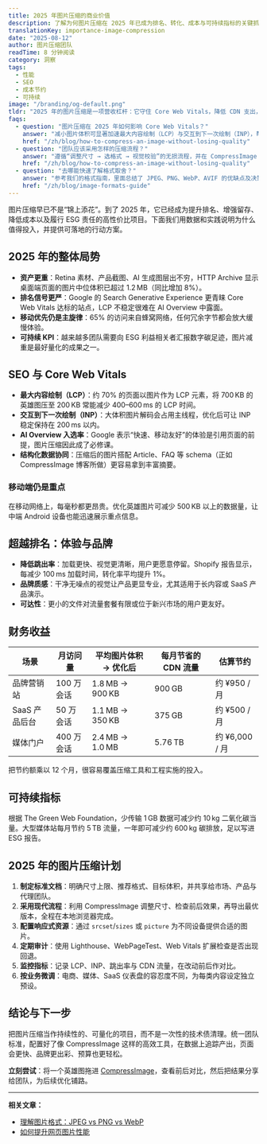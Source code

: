 ```yaml
---
title: 2025 年图片压缩的商业价值
description: 了解为何图片压缩在 2025 年已成为排名、转化、成本与可持续指标的关键抓手，并学会量化收益。
translationKey: importance-image-compression
date: "2025-08-12"
author: 图片压缩团队
readTime: 8 分钟阅读
category: 洞察
tags:
  - 性能
  - SEO
  - 成本节约
  - 可持续
image: "/branding/og-default.png"
tldr: "2025 年的图片压缩是一项营收杠杆：它守住 Core Web Vitals，降低 CDN 支出，让品牌视觉更干净，还能减少碳排放负担。"
faqs:
  - question: "图片压缩在 2025 年如何影响 Core Web Vitals？"
    answer: "减小图片体积可显著加速最大内容绘制（LCP）与交互到下一次绘制（INP），帮助页面稳定达成 2.5 秒 / 200 ms 的推荐值，也更容易出现在 Google AI Overview 中。"
    href: "/zh/blog/how-to-compress-an-image-without-losing-quality"
  - question: "团队应该采用怎样的压缩流程？"
    answer: "遵循“调整尺寸 → 选格式 → 视觉校验”的无损流程，并在 CompressImage 中对比前后效果后再发布。我们的指南提供了具体预设。"
    href: "/zh/blog/how-to-compress-an-image-without-losing-quality"
  - question: "去哪能快速了解格式取舍？"
    answer: "参考我们的格式指南，里面总结了 JPEG、PNG、WebP、AVIF 的优缺点及决策表，可直接分享给设计团队。"
    href: "/zh/blog/image-formats-guide"
---
```

图片压缩早已不是“锦上添花”。到了 2025 年，它已经成为提升排名、增强留存、降低成本以及履行 ESG 责任的高性价比项目。下面我们用数据和实践说明为什么值得投入，并提供可落地的行动方案。

## 2025 年的整体局势

- **资产更重**：Retina 素材、产品截图、AI 生成图层出不穷，HTTP Archive 显示桌面端页面的图片中位体积已超过 1.2 MB（同比增加 8%）。
- **排名信号更严**：Google 的 Search Generative Experience 更青睐 Core Web Vitals 达标的站点，LCP 不稳定很难在 AI Overview 中露面。
- **移动优先仍是主旋律**：65% 的访问来自蜂窝网络，任何冗余字节都会放大缓慢体验。
- **可持续 KPI**：越来越多团队需要向 ESG 利益相关者汇报数字碳足迹，图片减重是最好量化的成果之一。

## SEO 与 Core Web Vitals

- **最大内容绘制（LCP）**：约 70% 的页面以图片作为 LCP 元素，将 700 KB 的英雄图压至 200 KB 常能减少 400–600 ms 的 LCP 时间。
- **交互到下一次绘制（INP）**：大体积图片解码会占用主线程，优化后可让 INP 稳定保持在 200 ms 以内。
- **AI Overview 入选率**：Google 表示“快速、移动友好”的体验是引用页面的前提，图片压缩因此成了必修课。
- **结构化数据协同**：压缩后的图片搭配 Article、FAQ 等 schema（正如 CompressImage 博客所做）更容易拿到丰富摘要。

### 移动端仍是重点

在移动网络上，每毫秒都更昂贵。优化英雄图片可减少 500 KB 以上的数据量，让中端 Android 设备也能迅速展示重点信息。

## 超越排名：体验与品牌

- **降低跳出率**：加载更快、视觉更清晰，用户更愿意停留。Shopify 报告显示，每减少 100 ms 加载时间，转化率平均提升 1%。
- **品牌质感**：干净无噪点的视觉让产品更显专业，尤其适用于长内容或 SaaS 产品演示。
- **可达性**：更小的文件对流量套餐有限或位于新兴市场的用户更友好。

## 财务收益

| 场景 | 月访问量 | 平均图片体积 → 优化后 | 每月节省的 CDN 流量 | 估算节约 |
| --- | --- | --- | --- | --- |
| 品牌营销站 | 100 万会话 | 1.8 MB → 900 KB | 900 GB | 约 ¥950 / 月 |
| SaaS 产品后台 | 50 万会话 | 1.1 MB → 350 KB | 375 GB | 约 ¥500 / 月 |
| 媒体门户 | 400 万会话 | 2.4 MB → 1.0 MB | 5.76 TB | 约 ¥6,000 / 月 |

把节约额乘以 12 个月，很容易覆盖压缩工具和工程实施的投入。

## 可持续指标

根据 The Green Web Foundation，少传输 1 GB 数据可减少约 10 kg 二氧化碳当量。大型媒体站每月节约 5 TB 流量，一年即可减少约 600 kg 碳排放，足以写进 ESG 报告。

## 2025 年的图片压缩计划

1. **制定标准文档**：明确尺寸上限、推荐格式、目标体积，并共享给市场、产品与代理团队。
2. **采用现代流程**：利用 CompressImage 调整尺寸、检查前后效果，再导出最优版本，全程在本地浏览器完成。
3. **配置响应式资源**：通过 `srcset`/`sizes` 或 `picture` 为不同设备提供合适的图片。
4. **定期审计**：使用 Lighthouse、WebPageTest、Web Vitals 扩展检查是否出现回退。
5. **监控指标**：记录 LCP、INP、跳出率与 CDN 流量，在改动前后作对比。
6. **按业务微调**：电商、媒体、SaaS 仪表盘的容忍度不同，为每类内容设定独立预设。

## 结论与下一步

把图片压缩当作持续性的、可量化的项目，而不是一次性的技术债清理。统一团队标准，配置好了像 CompressImage 这样的高效工具，在数据上追踪产出，页面会更快、品牌更出彩、预算也更轻松。

**立刻尝试**：将一个英雄图拖进 [CompressImage](https://www.compressimage.dev/)，查看前后对比，然后把结果分享给团队，为后续优化铺路。

---

**相关文章：**
- [理解图片格式：JPEG vs PNG vs WebP](/zh/blog/image-formats-guide)
- [如何提升网页图片性能](/zh/blog/optimize-images-web-performance)
